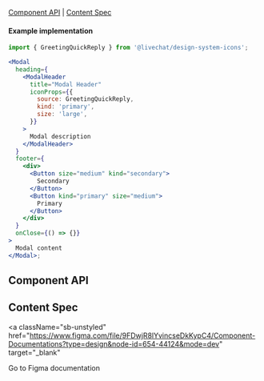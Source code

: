 

<Meta of={ModalStories} />

<Title>Modal</Title>

[Component API](#ComponentAPI) | [Content Spec](#ContentSpec)

#### Example implementation

```jsx
import { GreetingQuickReply } from '@livechat/design-system-icons';

<Modal
  heading={
    <ModalHeader
      title="Modal Header"
      iconProps={{
        source: GreetingQuickReply,
        kind: 'primary',
        size: 'large',
      }}
    >
      Modal description
    </ModalHeader>
  }
  footer={
    <div>
      <Button size="medium" kind="secondary">
        Secondary
      </Button>
      <Button kind="primary" size="medium">
        Primary
      </Button>
    </div>
  }
  onClose={() => {}}
>
  Modal content
</Modal>;
```

## Component API <a id="ComponentAPI" />

<ArgTypes of={ModalStories.Modal} sort="requiredFirst" />

## Content Spec <a id="ContentSpec" />

<a
  className="sb-unstyled"
  href="https://www.figma.com/file/9FDwjR8lYvincseDkKypC4/Component-Documentations?type=design&node-id=654-44124&mode=dev"
  target="_blank"
>
  Go to Figma documentation
</a>
